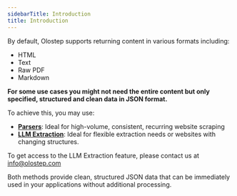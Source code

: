 ```yaml
---
sidebarTitle: Introduction
title: Introduction
---
```


By default, Olostep supports returning content in various formats including:
- HTML
- Text
- Raw PDF
- Markdown

**For some use cases you might not need the entire content but only specified, structured and clean data in JSON format.**

To achieve this, you may use: 

- **[Parsers](./parsers)**: Ideal for high-volume, consistent, recurring website scraping
- **[LLM Extraction](./llm-extraction)**: Ideal for flexible extraction needs or websites with changing structures.

To get access to the LLM Extraction feature, please contact us at info@olostep.com

Both methods provide clean, structured JSON data that can be immediately used in your applications without additional processing.
